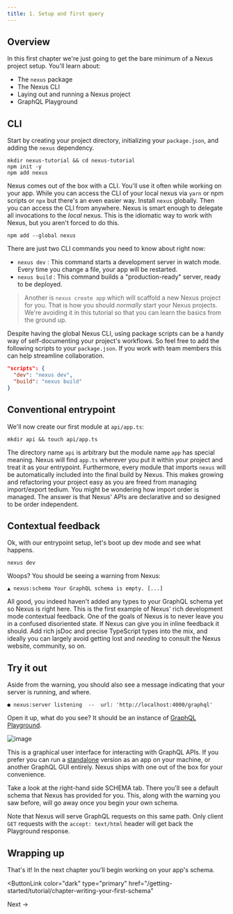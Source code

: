 ```yaml
---
title: 1. Setup and first query
---
```


## Overview

In this first chapter we're just going to get the bare minimum of a Nexus project setup. You'll learn about:

- The `nexus` package
- The Nexus CLI
- Laying out and running a Nexus project
- GraphQL Playground

## CLI

Start by creating your project directory, initializing your `package.json`, and adding the `nexus` dependency.

```bash-symbol
mkdir nexus-tutorial && cd nexus-tutorial
npm init -y
npm add nexus
```

Nexus comes out of the box with a CLI. You'll use it often while working on your app. While you can access the CLI of your local nexus via `yarn` or npm scripts or `npx` but there's an even easier way. Install `nexus` globally. Then you can access the CLI from anywhere. Nexus is smart enough to delegate all invocations to the _local_ nexus. This is the idiomatic way to work with Nexus, but you aren't forced to do this.

```bash-symbol
npm add --global nexus
```

There are just two CLI commands you need to know about right now:

- `nexus dev` : This command starts a development server in watch mode. Every time you change a file, your app will be restarted.
- `nexus build` : This command builds a "production-ready" server, ready to be deployed.

> Another is `nexus create app` which will scaffold a new Nexus project for you. That is how you should _normally_ start your Nexus projects. We're avoiding it in this tutorial so that you can learn the basics from the ground up.

Despite having the global Nexus CLI, using package scripts can be a handy way of self-documenting your project's workflows. So feel free to add the following scripts to your `package.json`. If you work with team members this can help streamline collaboration.

```json
"scripts": {
  "dev": "nexus dev",
  "build": "nexus build"
}
```

## Conventional entrypoint

We'll now create our first module at `api/app.ts`:

```bash-symbol
mkdir api && touch api/app.ts
```

The directory name `api` is arbitrary but the module name `app` has special meaning. Nexus will find `app.ts` wherever you put it within your project and treat it as your entrypoint. Furthermore, every module that imports `nexus` will be automatically included into the final build by Nexus. This makes growing and refactoring your project easy as you are freed from managing import/export tedium. You might be wondering how import order is managed. The answer is that Nexus' APIs are declarative and so designed to be order independent.

## Contextual feedback

Ok, with our entrypoint setup, let's boot up dev mode and see what happens.

```bash-symbol
nexus dev
```

Woops? You should be seeing a warning from Nexus:

```bash-symbol
▲ nexus:schema Your GraphQL schema is empty. [...]
```

All good, you indeed haven't added any types to your GraphQL schema yet so Nexus is right here. This is the first example of Nexus' rich development mode contextual feedback. One of the goals of Nexus is to never leave you in a confused disoriented state. If Nexus can give you in inline feedback it should. Add rich jsDoc and precise TypeScript types into the mix, and ideally you can largely avoid getting lost and _needing_ to consult the Nexus website, community, so on.

## Try it out

Aside from the warning, you should also see a message indicating that your server is running, and where.

```bash-symbol
● nexus:server listening  --  url: 'http://localhost:4000/graphql'
```

Open it up, what do you see? It should be an instance of [GraphQL Playground](https://github.com/prisma-labs/graphql-playground).

![image](https://user-images.githubusercontent.com/284476/83534302-ae1b7d00-a4be-11ea-9a13-2665bf152e2a.png)

This is a graphical user interface for interacting with GraphQL APIs. If you prefer you can run a [standalone](https://www.electronjs.org/apps/graphql-playground) version as an app on your machine, or another GraphQL GUI entirely. Nexus ships with one out of the box for your convenience.

Take a look at the right-hand side SCHEMA tab. There you'll see a default schema that Nexus has provided for you. This, along with the warning you saw before, will go away once you begin your own schema.

Note that Nexus will serve GraphQL requests on this same path. Only client `GET` requests with the `accept: text/html` header will get back the Playground response.

## Wrapping up

That's it! In the next chapter you'll begin working on your app's schema.

<ButtonLink
  color="dark"
  type="primary"
  href="/getting-started/tutorial/chapter-writing-your-first-schema"
>
  Next &rarr;
</ButtonLink>
